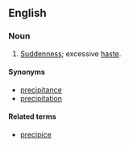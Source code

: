 ==English==


===Noun===
{{en-noun|precipitanc|ies}}

# [[suddenness|Suddenness]]; excessive [[haste]].

====Synonyms====
*[[precipitance]]
*[[precipitation]]

====Related terms====
*[[precipice]]